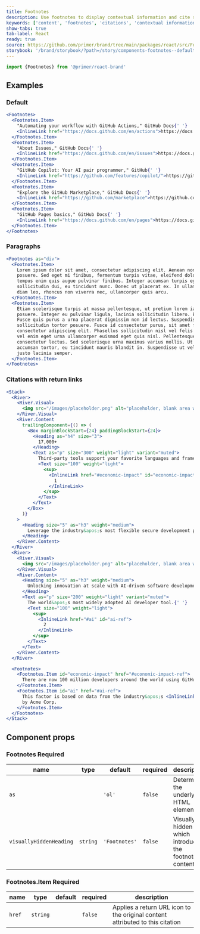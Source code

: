 ```yaml
---
title: Footnotes
description: Use footnotes to display contextual information and cite sources in the page content.
keywords: ['content', 'footnotes', 'citations', 'contextual information']
show-tabs: true
tab-label: React
ready: true
source: https://github.com/primer/brand/tree/main/packages/react/src/Footnotes/Footnotes.tsx
storybook: '/brand/storybook/?path=/story/components-footnotes--default'
---
```




```js
import {Footnotes} from '@primer/react-brand'
```

## Examples

### Default

```jsx live
<Footnotes>
  <Footnotes.Item>
    "Automating your workflow with GitHub Actions," GitHub Docs{' '}
    <InlineLink href="https://docs.github.com/en/actions">https://docs.github.com/en/actions</InlineLink>.
  </Footnotes.Item>
  <Footnotes.Item>
    "About Issues," GitHub Docs{' '}
    <InlineLink href="https://docs.github.com/en/issues">https://docs.github.com/en/issues</InlineLink>.
  </Footnotes.Item>
  <Footnotes.Item>
    "GitHub Copilot: Your AI pair programmer," GitHub{' '}
    <InlineLink href="https://github.com/features/copilot/">https://github.com/features/copilot/</InlineLink>.
  </Footnotes.Item>
  <Footnotes.Item>
    "Explore the GitHub Marketplace," GitHub Docs{' '}
    <InlineLink href="https://github.com/marketplace">https://github.com/marketplace</InlineLink>.
  </Footnotes.Item>
  <Footnotes.Item>
    "GitHub Pages basics," GitHub Docs{' '}
    <InlineLink href="https://docs.github.com/en/pages">https://docs.github.com/en/pages</InlineLink>.
  </Footnotes.Item>
</Footnotes>
```

### Paragraphs

```jsx live
<Footnotes as="div">
  <Footnotes.Item>
    Lorem ipsum dolor sit amet, consectetur adipiscing elit. Aenean non facilisis tortor. Pellentesque rhoncus blandit
    posuere. Sed eget mi finibus, fermentum turpis vitae, eleifend dolor. Maecenas viverra neque at cursus faucibus. Nam
    tempus enim quis augue pulvinar finibus. Integer accumsan turpis eget mauris pretium, non dapibus orci cursus. Ut in
    sollicitudin dui, eu tincidunt nunc. Donec ut placerat ex. In ullamcorper nibh eu sapien convallis bibendum. Sed
    diam leo, rhoncus non viverra nec, ullamcorper quis arcu.
  </Footnotes.Item>
  <Footnotes.Item>
    Etiam scelerisque turpis at massa pellentesque, ut pretium lorem iaculis. Pellentesque feugiat nisi quis viverra
    posuere. Integer eu pulvinar ligula, lacinia sollicitudin libero. Etiam in cursus lacus, vitae vestibulum elit.
    Fusce quis purus a urna placerat dignissim non id lectus. Suspendisse malesuada nisi eget nibh tempus, et
    sollicitudin tortor posuere. Fusce id consectetur purus, sit amet faucibus orci. Lorem ipsum dolor sit amet,
    consectetur adipiscing elit. Phasellus sollicitudin nisl vel felis tempor, quis porttitor diam elementum. Integer
    vel enim eget urna ullamcorper euismod eget quis nisl. Pellentesque nec erat tincidunt, dignissim ligula ut,
    consectetur lectus. Sed scelerisque urna maximus varius mollis. Ut dictum sed nibh id fermentum. Ut hendrerit
    accumsan tortor, eu tincidunt mauris blandit in. Suspendisse ut velit in felis molestie euismod. Nam vitae dui a
    justo lacinia semper.
  </Footnotes.Item>
</Footnotes>
```

### Citations with return links

```jsx live
<Stack>
  <River>
    <River.Visual>
      <img src="/images/placeholder.png" alt="placeholder, blank area with a gray background color" />
    </River.Visual>
    <River.Content
      trailingComponent={() => (
        <Box marginBlockStart={24} paddingBlockStart={24}>
          <Heading as="h4" size="3">
            17,000+
          </Heading>
          <Text as="p" size="300" weight="light" variant="muted">
            Third-party tools support your favorite languages and frameworks{' '}
            <Text size="100" weight="light">
              <sup>
                <InlineLink href="#economic-impact" id="economic-impact-ref">
                  1
                </InlineLink>
              </sup>
            </Text>
          </Text>
        </Box>
      )}
    >
      <Heading size="5" as="h3" weight="medium">
        Leverage the industry&apos;s most flexible secure development platform.
      </Heading>
    </River.Content>
  </River>
  <River>
    <River.Visual>
      <img src="/images/placeholder.png" alt="placeholder, blank area with a gray background color" />
    </River.Visual>
    <River.Content>
      <Heading size="5" as="h3" weight="medium">
        Unlocking innovation at scale with AI-driven software development.
      </Heading>
      <Text as="p" size="200" weight="light" variant="muted">
        The world&apos;s most widely adopted AI developer tool.{' '}
        <Text size="100" weight="light">
          <sup>
            <InlineLink href="#ai" id="ai-ref">
              2
            </InlineLink>
          </sup>
        </Text>
      </Text>
    </River.Content>
  </River>

  <Footnotes>
    <Footnotes.Item id="economic-impact" href="#economic-impact-ref">
      There are now 100 million developers around the world using GitHub.{' '}
    </Footnotes.Item>
    <Footnotes.Item id="ai" href="#ai-ref">
      This factor is based on data from the industry&apos;s <InlineLink href="#">longest running analysis</InlineLink>{' '}
      by Acme Corp.
    </Footnotes.Item>
  </Footnotes>
</Stack>
```

## Component props

### Footnotes <Label>Required</Label>

| name                    | type                | default       | required | description                                                  |
| ----------------------- | ------------------- | ------------- | -------- | ------------------------------------------------------------ |
| `as`                    | <FootnotesAsProp /> | `'ol'`        | `false`  | Determines the underlying HTML element                       |
| `visuallyHiddenHeading` | `string`            | `'Footnotes'` | `false`  | Visually hidden title, which introduces the footnote content |

### Footnotes.Item <Label>Required</Label>

| name   | type     | default | required | description                                                                   |
| ------ | -------- | ------- | -------- | ----------------------------------------------------------------------------- |
| `href` | `string` |         | `false`  | Applies a return URL icon to the original content attributed to this citation |
